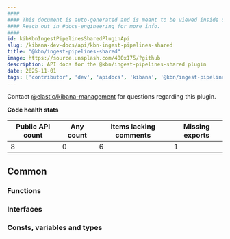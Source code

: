 ```yaml
---
####
#### This document is auto-generated and is meant to be viewed inside our experimental, new docs system.
#### Reach out in #docs-engineering for more info.
####
id: kibKbnIngestPipelinesSharedPluginApi
slug: /kibana-dev-docs/api/kbn-ingest-pipelines-shared
title: "@kbn/ingest-pipelines-shared"
image: https://source.unsplash.com/400x175/?github
description: API docs for the @kbn/ingest-pipelines-shared plugin
date: 2025-11-01
tags: ['contributor', 'dev', 'apidocs', 'kibana', '@kbn/ingest-pipelines-shared']
---
```




Contact [@elastic/kibana-management](https://github.com/orgs/elastic/teams/kibana-management) for questions regarding this plugin.

**Code health stats**

| Public API count  | Any count | Items lacking comments | Missing exports |
|-------------------|-----------|------------------------|-----------------|
| 8 | 0 | 6 | 1 |

## Common

### Functions
<DocDefinitionList data={kbnIngestPipelinesSharedObj.common.functions}/>

### Interfaces
<DocDefinitionList data={kbnIngestPipelinesSharedObj.common.interfaces}/>

### Consts, variables and types
<DocDefinitionList data={kbnIngestPipelinesSharedObj.common.misc}/>

